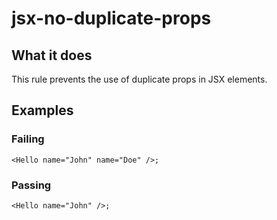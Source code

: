 # jsx-no-duplicate-props

## What it does

This rule prevents the use of duplicate props in JSX elements.

## Examples

### Failing

```tsx
<Hello name="John" name="Doe" />;
```

### Passing

```tsx
<Hello name="John" />;
```
